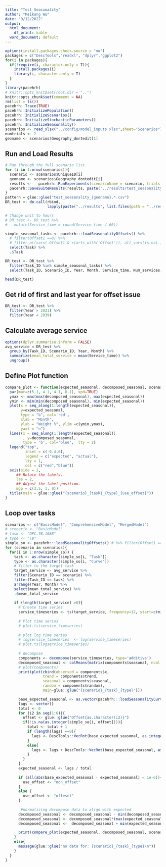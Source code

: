```yaml
---
title: "Test Seasonality"
author: "Meikang Wu"
date: "9/12/2022"
output:
  html_document:
    df_print: kable
  word_document: default
---
```


```r
options(install.packages.check.source = "no")
packages = c("DescTools","readxl", "dplyr","ggplot2")
for(i in packages){
  if(!require(i, character.only = T)){
    install.packages(i)
    library(i, character.only = T)
  }
}
library(pacehrh)
# knitr::opts_knit$set(root.dir = "..")
knitr::opts_chunk$set(comment = NA)
rm(list = ls())
pacehrh::Trace(TRUE)
pacehrh::InitializePopulation()
pacehrh::InitializeScenarios()
pacehrh::InitializeStochasticParameters()
pacehrh::InitializeSeasonality()
scenarios <- read_xlsx("../config/model_inputs.xlsx",sheet="Scenarios")
numtrials <- 2
geoname <- scenarios$Geography_dontedit[1]
```

## Run and Load Results
```r
# Run through the full scenario list.
for (i in 1:nrow(scenarios)){
  scenario <- scenarios$UniqueID[i]
  geoname <- scenarios$Geography_dontedit[i]
  results <-   pacehrh::RunExperiments(scenarioName = scenario, trials = numtrials, debug = FALSE)
  pacehrh::SaveSuiteResults(results, paste("../results/test_seasonality_",geoname, "_", scenario,".csv",sep=""), scenario, 1)
}
pattern = glue::glue("test_seasonality_{geoname}.*.csv")
DR_test <- do.call(rbind,
                   lapply(paste("../results", list.files(path = "../results", pattern = pattern), sep="/"), read.csv))

# Change unit to hours
# DR_test <- DR_test %>%
#   mutate(Service_time = round(Service_time / 60))

simple_seasonal_tasks <- pacehrh:::loadSeasonalityOffsets() %>%  
  # filter(Offset1 ==0) %>% 
  # filter_at(vars(-Offset1 & starts_with('Offset')), all_vars(is.na(.)))%>%
  select(Task) %>% 
  .$Task

DR_test <- DR_test %>% 
  filter(Task_ID %in% simple_seasonal_tasks) %>%
  select(Task_ID, Scenario_ID, Year, Month, Service_time, Num_services, Trial_num, Run_num)

head(DR_test)
```
## Get rid of first and last year for offset issue
```r
DR_test <- DR_test %>% 
  filter(Year > 2021) %>%
  filter(Year < 2039)
```
## Calculate average service

```r
options(dplyr.summarise.inform = FALSE)
avg_service <-DR_test %>% 
  group_by(Task_ID, Scenario_ID, Year, Month) %>%
  summarize(mean_total_service = mean(Service_time)) %>%
  ungroup()
```
## Define Plot function
```r
compare_plot <- function(expected_seasonal, decomposed_seasonal, scenario, task, type, use_offset){
  par(mar=c(5.1, 4.1, 4.1, 8.1), xpd=TRUE)
  ymax <- max(max(decomposed_seasonal), max(expected_seasonal))
  ymin <- min(min(decomposed_seasonal), min(expected_seasonal))
  plot(x = seq_along(1:length(expected_seasonal)),
       y=expected_seasonal,
       type = "b", col='red',
       xlab = "Month",
       ylab = "Weight %", ylim =c(ymin,ymax),
       yaxt = "n")
  lines(x = seq_along(1:length(expected_seasonal))
        , y=decomposed_seasonal,
        type = 'b', col='blue',  lty = 2)
  legend("top",
         inset = c(-0.4,0),
         legend = c("expected", "actual"),
         lty = 1,
         col = c("red","blue"))
  axis(side = 2,
     ## Rotate the labels.
     las = 2,
     ## Adjust the label position.
     mgp = c(3.5, 1, 0))
  title(main = glue::glue("{scenario}_{task}_{type}_{use_offset}"))
}
```

## Loop over tasks
```r

scenarios <- c("BasicModel", "ComprehensiveModel", "MergedModel")
# scenario <- "BasicModel"
# task <- "DPC.TB.108B"
# type <- "TB"
simple_so <- pacehrh:::loadSeasonalityOffsets() # %>% filter(Offset1 ==0) %>% filter(if_all(-c(Task, Description, Curve, Offset1 ), ~ is.na(.)))
for (scenario in scenarios){
  for(i in 1:nrow(simple_so)) {
    task <- as.character(simple_so[i, "Task"])
    type <- as.character(simple_so[i, "Curve"])
    # filter to the target task
    target_service <- avg_service %>% 
    filter(Scenario_ID == scenario) %>%
    filter(Task_ID == task) %>%
    arrange(Year, Month) %>% 
    select(mean_total_service) %>%
    .$mean_total_service
  
    if (length(target_service) >0){
      # Create time series
      service_timeseries <- ts(target_service, frequency=12, start=c(min(DR_test$Year),1))
      
      # Plot time series
      # plot.ts(service_timeseries)
      
      # plot log time series
      # logservice_timeseries  <- log(service_timeseries)
      # plot.ts(logservice_timeseries)
      
      # decompose 
      components <- decompose(service_timeseries, type='additive')
      decomposed_seasonal <- colMeans(matrix(components$seasonal, ncol = 12, byrow = TRUE))
      # plot(components)
      print(plot(cbind(observed = components$x, 
                 trend = components$trend, 
                 seasonal = components$seasonal, 
                 random = components$random), 
                 main=glue::glue("{scenario}_{task}_{type}")))

      base_expected_seasonal <- as.vector(pacehrh:::loadSeasonalityCurves()[type][[1]])
      lags <- vector()
      total <- 0
      for (i2 in seq(1:6)){
        offset <- glue::glue("Offset{as.character(i2)}")
        if(!is.na(as.integer(simple_so[i, offset]))){
          total <- total + 1
          if (length(lags) ==0){
            lags <- DescTools::VecRot(base_expected_seasonal, as.integer(simple_so[i, offset]))
          }
          else{
            lags <- lags + DescTools::VecRot(base_expected_seasonal, as.integer(simple_so[i, offset]))
          }
        }
      }
      expected_seasonal <- lags / total
      
      if (all(abs(base_expected_seasonal - expected_seasonal) < 1e-6)){
        use_offset <- "non_offset"
      }
      else {
        use_offset <- "offeset"
      }
      
       #normalizing decompose data to align with expected
      decomposed_seasonal <- decomposed_seasonal - min(decomposed_seasonal)
      decomposed_seasonal <- decomposed_seasonal*(max(expected_seasonal)-min(expected_seasonal))/max((decomposed_seasonal)-min(decomposed_seasonal))
      decomposed_seasonal <-  decomposed_seasonal + min(expected_seasonal)

      print(compare_plot(expected_seasonal, decomposed_seasonal, scenario, task, type, use_offset))
    }
    else{
      message(glue::glue("no data for: {scenario}_{task}_{type}\n"))
    }
  }
}
```
